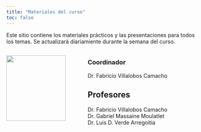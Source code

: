 ```yaml
---
title: "Materiales del curso"
toc: false
---
```


Este sitio contiene los materiales prácticos y las presentaciones para todos los temas. Se actualizará diariamiente durante la semana del curso.

::: columns
::: {.column width="40%"}
![](presentaciones/imgs/herramientas2023.jpg){width="90%"}
:::

::: {.column width="60%"}
### Coordinador

Dr. Fabricio Villalobos Camacho

## Profesores

Dr. Fabricio Villalobos Camacho  
Dr. Gabriel Massaine Moulatlet  
Dr. Luis D. Verde Arregoitia

:::
:::

